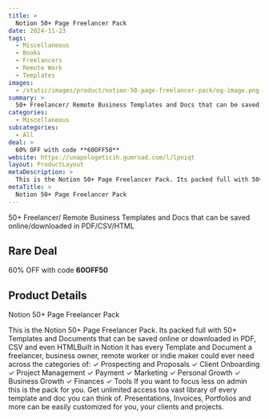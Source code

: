 ```yaml
---
title: >
  Notion 50+ Page Freelancer Pack
date: 2024-11-23
tags:
  - Miscellaneous
  - Books
  - Freelancers
  - Remote Work
  - Templates
images:
  - /static/images/product/notion-50-page-freelancer-pack/og-image.png
summary: >
  50+ Freelancer/ Remote Business Templates and Docs that can be saved online/downloaded in PDF/CSV/HTML
categories:
  - Miscellaneous
subcategories:
  - All
deal: >
  60% OFF with code **60OFF50**
website: https://unapologeticih.gumroad.com/l/lpniqt
layout: ProductLayout
metaDescription: >
  This is the Notion 50+ Page Freelancer Pack. Its packed full with 50+ Templates and Documents that can be saved online or downloaded in PDF, CSV and even HTMLBuilt in Notion it has every Template and Document a freelancer, business owner, remote worker or indie maker could ever need across the categories of: ✓ Prospecting and Proposals ✓ Client Onboarding ✓ Project Management ✓ Payment ✓ Marketing ✓ Personal Growth ✓ Business Growth ✓ Finances ✓ Tools If you want to focus less on admin this is the pack for you. Get unlimited access toa vast library of every template and doc you can think of. Presentations, Invoices, Portfolios and more can be easily customized for you, your clients and projects.
metaTitle: >
  Notion 50+ Page Freelancer Pack
---
```

50+ Freelancer/ Remote Business Templates and Docs that can be saved online/downloaded in PDF/CSV/HTML

## Rare Deal

60% OFF with code **60OFF50**

## Product Details
Notion 50+ Page Freelancer Pack

This is the Notion 50+ Page Freelancer Pack. Its packed full with 50+ Templates and Documents that can be saved online or downloaded in PDF, CSV and even HTMLBuilt in Notion it has every Template and Document a freelancer, business owner, remote worker or indie maker could ever need across the categories of: ✓ Prospecting and Proposals ✓ Client Onboarding ✓ Project Management ✓ Payment ✓ Marketing ✓ Personal Growth ✓ Business Growth ✓ Finances ✓ Tools If you want to focus less on admin this is the pack for you. Get unlimited access toa vast library of every template and doc you can think of. Presentations, Invoices, Portfolios and more can be easily customized for you, your clients and projects.
